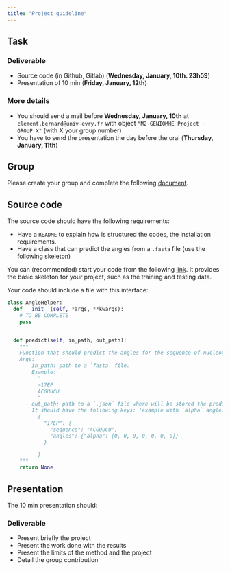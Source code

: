 ```yaml
---
title: "Project guideline"
---
```


## Task

:::{.callout-note}
### Deliverable
- Source code (in Github, Gitlab) (**Wednesday, January, 10th. 23h59**)
- Presentation of 10 min (**Friday, January, 12th**)
:::

:::{.callout-important}
### More details
- You should send a mail before **Wednesday, January, 10th** at `clement.bernard@univ-evry.fr` with object `"M2-GENIOMHE Project - GROUP X"` (with X your group number)
- You have to send the presentation the day before the oral (**Thursday, January, 11th**) 
:::

## Group

Please create your group and complete the following [document](https://docs.google.com/spreadsheets/d/1XEne6tfJT_OS5oCT8iaOHTTYfovKcJ3uM6sCt4izyO8/edit?usp=sharing). 

## Source code

The source code should have the following requirements:

- Have a `README` to explain how is structured the codes, the installation requirements.
- Have a class that can predict the angles from a `.fasta` file (use the following skeleton) 

You can (recommended) start your code from the following [link](https://github.com/EvryRNA/m2_geniomhe_rna_project/tree/main). 
It provides the basic skeleton for your project, such as the training and testing data. 

Your code should include a file with this interface: 
```python

class AngleHelper:
  def __init__(self, *args, **kwargs):
    # TO BE COMPLETE
    pass


  def predict(self, in_path, out_path):
    """
    Function that should predict the angles for the sequence of nucleotides
    Args:
      - in_path: path to a `fasta` file. 
        Example: 
          "
          >17EP
          ACGUUCU
          "
      - out_path: path to a `.json` file where will be stored the prediciton. 
        It should have the following keys: (example with `alpha` angle)
          {
            "17EP": {
              "sequence": "ACGUUCU",
              "angles": {"alpha": [0, 0, 0, 0, 0, 0, 0]}
            } 

          }
    """
    return None
```

## Presentation

The 10 min presentation should: 

:::{.callout-caution}
### Deliverable
- Present briefly the project 
- Present the work done with the results 
- Present the limits of the method and the project
- Detail the group contribution 
:::
